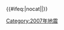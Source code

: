 {{歷年地震
  |name = 2007年地震
  |year = 2007
  |col1 =
* 1月13日：[[2007年千岛群岛地震|俄罗斯千岛群岛]]（M8.1）
* 2月12日：{{le|2007年伊比利半島近海地震|2007 Iberian Peninsula earthquake|葡萄牙伊比利半島近海}}（M6.1）
* 3月{{0}}6日：{{le|2007年3月苏门答腊地震|March 2007 Sumatra earthquakes|印尼苏门答腊}} '''†'''（M6.4）
* 3月25日：[[能登半岛地震|日本能登半岛]]（M6.9）
* 4月{{0}}2日：{{le|2007年所罗门群岛地震|2007 Solomon Islands earthquake|所罗门群岛}}'''†'''（M8.1）
* 4月21日：{{le|2007年艾森峽灣地震|2007 Aysén Fjord earthquakes|智利艾森峽灣}}（M6.2）
  |col2 =
* {{0}}6月13日：{{le|2007年瓜地馬拉地震|2007 Guatemala earthquake|瓜地馬拉太平洋近海}}（M6.7）
* {{0}}7月16日：[[2007年新潟县中越冲地震|日本新潟县]]（M6.6）
* {{0}}8月15日：[[2007年秘鲁大地震|秘鲁]]'''†''' '''‡'''（M8.0）
* {{0}}9月12日：[[2007年9月苏门答腊地震|印尼苏门答腊]]（M8.5）
* 10月{{0}}9日：[[2007至2008年納茲科群震|加拿大納茲科]]（<M4.0）
* 11月14日：[[2007年安托法加斯塔地震|智利托科皮亞]]（M7.7）
  |col3 =
* 11月29日：{{le|2007年马提尼克岛地震|2007 Martinique earthquake|马提尼克岛}}（M7.4）
* 12月{{0}}9日：[[2007年汤加地震|汤加]]（M7.9）
* 12月19日：[[2007年安德烈亞諾夫群島地震|美國安德烈亞諾夫群島]]（M7.2）
* 12月20日：{{le|2007年吉斯伯恩地震|2007 Gisborne earthquake|紐西蘭吉斯伯恩}}（M6.7）
}}<includeonly>{{#ifeq:{{{1}}}|nocat||[[Category:2007年地震]]}}</includeonly><noinclude>{{Documentation}}</noinclude>